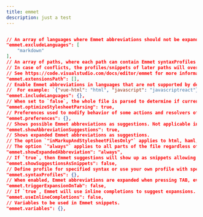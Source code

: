 ```yaml
---
title: emmet
description: just a test
---
```

```json

// An array of languages where Emmet abbreviations should not be expanded.
"emmet.excludeLanguages": [
    "markdown"
],
// An array of paths, where each path can contain Emmet syntaxProfiles and/or snippet files.
// In case of conflicts, the profiles/snippets of later paths will override those of earlier paths.
// See https://code.visualstudio.com/docs/editor/emmet for more information and an example snippet file.
"emmet.extensionsPath": [],
// Enable Emmet abbreviations in languages that are not supported by default. Add a mapping here between the language and Emmet supported language.
//  For example: `{"vue-html": "html", "javascript": "javascriptreact"}`
"emmet.includeLanguages": {},
// When set to `false`, the whole file is parsed to determine if current position is valid for expanding Emmet abbreviations. When set to `true`, only the content around the current position in CSS/SCSS/Less files is parsed.
"emmet.optimizeStylesheetParsing": true,
// Preferences used to modify behavior of some actions and resolvers of Emmet.
"emmet.preferences": {},
// Shows possible Emmet abbreviations as suggestions. Not applicable in stylesheets or when emmet.showExpandedAbbreviation is set to `"never"`.
"emmet.showAbbreviationSuggestions": true,
// Shows expanded Emmet abbreviations as suggestions.
// The option `"inMarkupAndStylesheetFilesOnly"` applies to html, haml, jade, slim, xml, xsl, css, scss, sass, less and stylus.
// The option `"always"` applies to all parts of the file regardless of markup/css.
"emmet.showExpandedAbbreviation": "always",
// If `true`, then Emmet suggestions will show up as snippets allowing you to order them as per `editor.snippetSuggestions` setting.
"emmet.showSuggestionsAsSnippets": false,
// Define profile for specified syntax or use your own profile with specific rules.
"emmet.syntaxProfiles": {},
// When enabled, Emmet abbreviations are expanded when pressing TAB, even when completions do not show up. When disabled, completions that show up can still be accepted by pressing TAB.
"emmet.triggerExpansionOnTab": false,
// If `true`, Emmet will use inline completions to suggest expansions. To prevent the non-inline completion item provider from showing up as often while this setting is `true`, turn `editor.quickSuggestions` to `inline` or `off` for the `other` item.
"emmet.useInlineCompletions": false,
// Variables to be used in Emmet snippets.
"emmet.variables": {},
```
